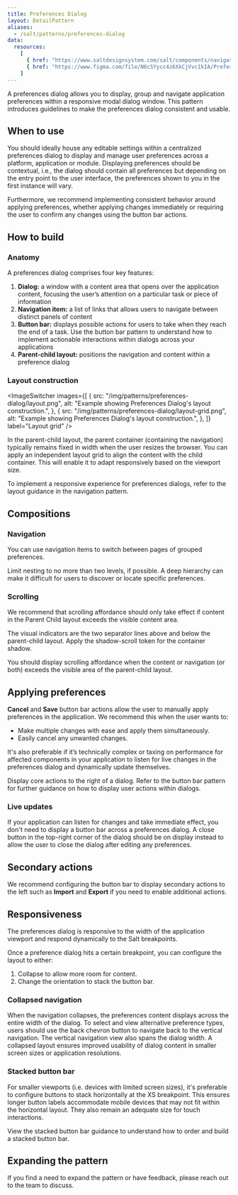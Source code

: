 ```yaml
---
title: Preferences Dialog
layout: DetailPattern
aliases:
  - /salt/patterns/preferences-dialog
data:
  resources:
    [
      { href: "https://www.saltdesignsystem.com/salt/components/navigation-item/examples", label: "Navigation item", internal: false },
      { href: "https://www.figma.com/file/N6cSYycc4z6XkCjVvc1kIA/Preferences-Dialog-Pattern?type=design&node-id=157-40560&mode=design&t=eq3OapLjaquXm3UP-0", label: "Preferences Dialog stickhersheet", internal: true },
    ]
---
```


A preferences dialog allows you to display, group and navigate application preferences within a responsive modal dialog window. This pattern introduces guidelines to make the preferences dialog consistent and usable.
  
  <Diagram
    src="/img/patterns/preferences-dialog/preferences-dialog.png"
    alt="Preferences Dialog example"
    border={false}
  />

## When to use

You should ideally house any editable settings within a centralized preferences dialog to display and manage user preferences across a platform, application or module. Displaying preferences should be contextual, i.e., the dialog should contain all preferences but depending on the entry point to the user interface, the preferences shown to you in the first instance will vary. 

Furthermore, we recommend implementing consistent behavior around applying preferences, whether applying changes immediately or requiring the user to confirm any changes using the button bar actions. 

## How to build

### Anatomy

A preferences dialog comprises four key features: 

1. **Dialog:** a window with a content area that opens over the application content, focusing the user’s attention on a particular task or piece of information
2. **Navigation item:** a list of links that allows users to navigate between distinct panels of content
3. **Button bar:** displays possible actions for users to take when they reach the end of a task. Use the button bar pattern to understand how to implement actionable interactions within dialogs across your applications
4. **Parent-child layout:** positions the navigation and content within a preference dialog

  <Diagram
    src="/img/patterns/preferences-dialog/anatomy.png"
    alt="Preferences Dialog navigation and content."
    border={false}
  />

### Layout construction

<ImageSwitcher
  images={[
    {
      src: "/img/patterns/preferences-dialog/layout.png",
      alt: "Example showing Preferences Dialog's layout construction.",
    },
    {
      src: "/img/patterns/preferences-dialog/layout-grid.png",
      alt: "Example showing Preferences Dialog's layout construction.",
    },
  ]}
  label="Layout grid"
/>

<ExampleContainer type="positive" customPillText="Best practices">
  In the parent-child layout, the parent container (containing the navigation) typically remains fixed in width when the user resizes the browser. You can apply an independent layout grid to align the content with the child container. This will enable it to adapt responsively based on the viewport size.

  To implement a responsive experience for preferences dialogs, refer to the layout guidance in the navigation pattern.

</ExampleContainer>

## Compositions

### Navigation

You can use navigation items to switch between pages of grouped preferences. 

  <Diagram
    src="/img/patterns/preferences-dialog/navigation.png"
    alt="Example of navigation."
    border={false}
  />

<ExampleContainer type="positive" customPillText="Best practices">
  Limit nesting to no more than two levels, if possible. A deep hierarchy can make it difficult for users to discover or locate specific preferences.
</ExampleContainer>

### Scrolling

We recommend that scrolling affordance should only take effect if content in the Parent Child layout exceeds the visible content area.

The visual indicators are the two separator lines above and below the parent-child layout. Apply the shadow-scroll token for the container shadow. 

  <Diagram
    src="/img/patterns/preferences-dialog/scrolling.png"
    alt="Example of scrolling."
    border={false}
  />

You should display scrolling affordance when the content or navigation (or both) exceeds the visible area of the parent-child layout.

  <Diagram
    src="/img/patterns/preferences-dialog/scrolling-affordance.png"
    alt="Example of scrolling affordance."
    border={false}
  />

## Applying preferences

**Cancel** and **Save** button bar actions allow the user to manually apply preferences in the application. We recommend this when the user wants to:

- Make multiple changes with ease and apply them simultaneously.
- Easily cancel any unwanted changes.

It's also preferable if it’s technically complex or taxing on performance for affected components in your application to listen for live changes in the preferences dialog and dynamically update themselves.

<Diagram
  src="/img/patterns/preferences-dialog/applying-preferences.png"
  alt="Applying preferences."
  border={false}
/>

<ExampleContainer type="positive" customPillText="Best practices">
  Display core actions to the right of a dialog. Refer to the button bar pattern for further guidance on how to display user actions within dialogs. 
</ExampleContainer>

### Live updates

If your application can listen for changes and take immediate effect, you don't need to display a button bar across a preferences dialog. A close button in the top-right corner of the dialog should be on display instead to allow the user to close the dialog after editing any preferences.

<Diagram
  src="/img/patterns/preferences-dialog/live-updates.png"
  alt="Live updates."
  border={false}
/>

## Secondary actions

We recommend configuring the button bar to display secondary actions to the left such as **Import** and **Export** if you need to enable additional actions.

<Diagram
  src="/img/patterns/preferences-dialog/secondary-actions.png"
  alt="Live updates."
  border={false}
/>

## Responsiveness

The preferences dialog is responsive to the width of the application viewport and respond dynamically to the Salt breakpoints. 

Once a preference dialog hits a certain breakpoint, you can configure the layout to either: 

1. Collapse to allow more room for content.
2. Change the orientation to stack the button bar.

### Collapsed navigation

When the navigation collapses, the preferences content displays across the entire width of the dialog. To select and view alternative preference types, users should use the back chevron button to navigate back to the vertical navigation. The vertical navigation view also spans the dialog width. A collapsed layout ensures improved usability of dialog content in smaller screen sizes or application resolutions.

  <Diagram
    src="/img/patterns/preferences-dialog/collapsed-navigation.png"
    alt="Collapsed navigation."
    border={false}
  />

### Stacked button bar

For smaller viewports (i.e. devices with limited screen sizes), it's preferable to configure buttons to stack horizontally at the XS breakpoint. This ensures longer button labels accommodate mobile devices that may not fit within the horizontal layout. They also remain an adequate size for touch interactions.

<ExampleContainer type="positive" customPillText="Best practices">
  View the stacked button bar guidance to understand how to order and build a stacked button bar. 
</ExampleContainer>

  <Diagram
    src="/img/patterns/preferences-dialog/stacked-button-bar.png"
    alt="Stacked button bar."
    border={false}
  />

## Expanding the pattern

If you find a need to expand the pattern or have feedback, please reach out to the team to discuss.